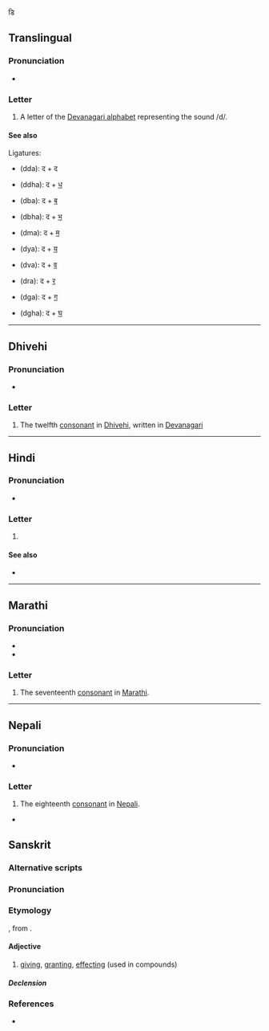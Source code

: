 {{also|ढ|ट|दै|दाः|दो}}डि{{character info}}
==Translingual==

===Pronunciation===
* {{IPA|mul|/d̪ə/}}

===Letter===
{{mul-Deva|da}}

# A letter of the [[Devanagari alphabet]] representing the sound /d/.

====See also====
Ligatures:
* {{l|mul|द्द}} (dda): द + द
* {{l|mul|द्ध}} (ddha): द + [[ध]]
* {{l|mul|द्ब}} (dba): द + [[ब]]
* {{l|mul|द्भ}} (dbha): द + [[भ]]
* {{l|mul|द्म}} (dma): द + [[म]]
* {{l|mul|द्य}} (dya): द + [[य]]
* {{l|mul|द्व}} (dva): द + [[व]]
* {{l|mul|द्र}} (dra): द + [[र]]
* {{l|mul|द्ग}} (dga): द + [[ग]]
* {{l|mul|द्घ}} (dgha): द + [[घ]]

----

==Dhivehi==

===Pronunciation===
* {{IPA|dv|[d̪ə]}}

===Letter===
{{head|dv|letter|tr=da}}

# The twelfth [[consonant]] in [[Dhivehi]], written in [[Devanagari]]

----

==Hindi==

===Pronunciation===
* {{hi-IPA|द.}}

===Letter===
{{head|hi|letter}}

# {{n-g|the eighteenth [[consonant]] in [[Hindi]]}}

====See also====
* {{list:Devanagari script letters/hi}}

----

==Marathi==

===Pronunciation===
* {{IPA|mr|/də/}}
* {{audio|mr|LL-Q1571 (mar)-नंदिनी रानडे-द.wav|Audio}}

===Letter===
{{head|mr|letter}}

# The seventeenth [[consonant]] in [[Marathi]].

----

==Nepali==

===Pronunciation===
* {{ne-IPA}}

===Letter===
{{head|ne|letter}}

# The eighteenth [[consonant]] in [[Nepali]].

*

==Sanskrit==

===Alternative scripts===
{{sa-alt}}

===Pronunciation===
{{sa-IPA}}

===Etymology===
{{root|sa|sa|दा}}
{{sa-root|दा|t=to give}}, from {{der|sa|ine-pro|*deh₃-}}.

====Adjective====
{{head|sa|adjective}}

# [[giving]], [[granting]], [[effecting]] (used in compounds)

=====Declension=====
{{sa-decl-adj-mfn|da|dā|da}}

===References===
* {{R:sa:MW|0464}}